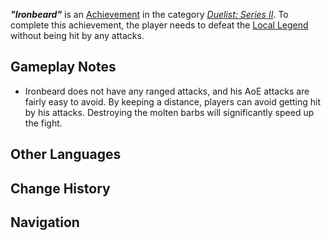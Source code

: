 {{Achievement Infobox
|title        = "Ironbeard"
|id           = 82271
|order id     = 2271
|category     = Duelist: Series II
|description  = Defeat Ironbeard without being hit by any of Ironbeard's attacks.
|requirements = 
|primogems    = 20
|tracking     = 
|topic        = Local Legend;Qucusaurus Warrior: Heartstar Hammer;Nightsoul Totem
|quest        = 
|hidden       = 
|set          = "Ironbeard" (Achievement)
|tier         = 3
|tiers_total  = 3
}}
'''''"Ironbeard"''''' is an [[Achievement]] in the category ''[[Duelist: Series II]]''. To complete this achievement, the player needs to defeat the [[Local Legend]] {{Enemy|Qucusaurus Warrior: Heartstar Hammer|text=Ironbeard — The Fire That Forges All}} without being hit by any attacks.

==Gameplay Notes==
* Ironbeard does not have any ranged attacks, and his AoE attacks are fairly easy to avoid. By keeping a distance, players can avoid getting hit by his attacks. Destroying the molten barbs will significantly speed up the fight.
<!--
==Gallery==
{{Preview
|size=300px
|file=
|caption=
}}

==Video Guides==
{{EVT
|video1   = 
|caption1 = 
}}
-->
==Other Languages==
{{Transclude|"Ironbeard" (Achievement)|Other Languages}}

==Change History==
{{Change History|5.2}}

==Navigation==
{{Achievement Navbox}}